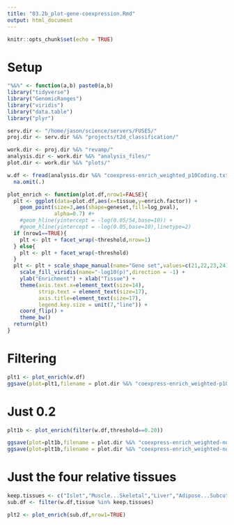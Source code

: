```yaml
---
title: "03.2b_plot-gene-coexpression.Rmd"
output: html_document
---
```


```r
knitr::opts_chunk$set(echo = TRUE)
```

# Setup 

```r

"%&%" <- function(a,b) paste0(a,b)
library("tidyverse")
library("GenomicRanges")
library("viridis")
library("data.table")
library("plyr")

serv.dir <- "/home/jason/science/servers/FUSE5/"
proj.dir <- serv.dir %&% "projects/t2d_classification/"

work.dir <- proj.dir %&% "revamp/"
analysis.dir <- work.dir %&% "analysis_files/"
plot.dir <- work.dir %&% "plots/"

w.df <- fread(analysis.dir %&% "coexpress-enrich_weighted_p10Coding.txt") %>% 
  na.omit(.)
```



```r

plot_enrich <- function(plot.df,nrow1=FALSE){
  plt <- ggplot(data=plot.df,aes(x=tissue,y=enrich.factor)) + 
    geom_point(size=3,aes(shape=geneset,fill=log_pval),
               alpha=0.7) #+ 
    #geom_hline(yintercept = -log(0.05/54,base=10)) + 
    #geom_hline(yintercept = -log(0.05,base=10),linetype=2)
  if (nrow1==TRUE){
    plt <- plt + facet_wrap(~threshold,nrow=1)
  } else{
    plt <- plt + facet_wrap(~threshold)
  }
  plt <- plt + scale_shape_manual(name="Gene set",values=c(21,22,23,24)) +
    scale_fill_viridis(name="-log10(p)",direction = -1) + 
    ylab("Enrichment") + xlab("Tissue") + 
    theme(axis.text.x=element_text(size=14),
          strip.text = element_text(size=17),
          axis.title=element_text(size=17),
          legend.key.size = unit(7,"line")) + 
    coord_flip() + 
    theme_bw()
  return(plt)
}

```


# Filtering 

```r

plt1 <- plot_enrich(w.df)
ggsave(plot=plt1,filename = plot.dir %&% "coexpress-enrich_weighted-p10Coding.png",width=12,height=12)


```

# Just 0.2 

```r

plt1b <- plot_enrich(filter(w.df,threshold==0.20))

ggsave(plot=plt1b,filename = plot.dir %&% "coexpress-enrich_weighted-noCoding20.png",width=6.5,height=9)
ggsave(plot=plt1b,filename = plot.dir %&% "coexpress-enrich_weighted-noCoding20.pdf",width=6.5,height=9)

```


# Just the four relative tissues 


```r

keep.tissues <- c("Islet","Muscle...Skeletal","Liver","Adipose...Subcutaneous")
sub.df <- filter(w.df,tissue %in% keep.tissues)

plt2 <- plot_enrich(sub.df,nrow1=TRUE)

```


